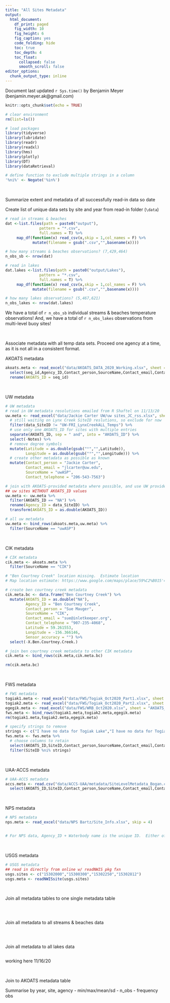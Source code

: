```yaml
---
title: "All Sites Metadata"
output:
  html_document: 
    df_print: paged
    fig_width: 10
    fig_height: 6
    fig_caption: yes
    code_folding: hide
    toc: true
    toc_depth: 4
    toc_float:
      collapsed: false
      smooth_scroll: false
editor_options: 
  chunk_output_type: inline
---
```


Document last updated `r Sys.time()` by Benjamin Meyer (benjamin.meyer.ak@gmail.com)

```r
knitr::opts_chunk$set(echo = TRUE)

# clear environment
rm(list=ls())

# load packages
library(tidyverse)
library(lubridate)
library(readr)
library(readxl)
library(hms)
library(plotly)
library(DT)
library(dataRetrieval)

# define function to exclude multiple strings in a column
'%ni%' <- Negate('%in%')
```

<br>

Summarize extent and metadata of all successfully read-in data so date

Create list of unique data sets by site and year from read-in folder (`\data`)
```r

# read in streams & beaches
dat <-list.files(path = paste0("output"),
               pattern = "*.csv", 
               full.names = T) %>%
     map_df(function(x) read_csv(x,skip = 1,col_names = F) %>% 
            mutate(filename = gsub(".csv","",basename(x))))

# how many streams & beaches observations? (7,429,464)
n_obs_sb <- nrow(dat)

# read in lakes
dat.lakes <-list.files(path = paste0("output/Lakes"),
               pattern = "*.csv", 
               full.names = T) %>%
     map_df(function(x) read_csv(x,skip = 1,col_names = F) %>% 
            mutate(filename = gsub(".csv","",basename(x))))

# how many lakes observations? (5,467,621)
n_obs_lakes <- nrow(dat.lakes)

```


We have a total of `r n_obs_sb` individual streams & beaches temperature observations!  And, we have a total of `r n_obs_lakes` observations from multi-level buoy sites!

<br>

Associate metadata with all temp data sets.  Proceed one agency at a time, as it is not all in a consistent format.

AKOATS metadata
```r
akoats.meta <- read_excel("data/AKOATS_DATA_2020_Working.xlsx", sheet = "AKOATS_COMPLETE") %>%
  select(seq_id,Agency_ID,Contact_person,SourceName,Contact_email,Contact_telephone,Latitude,Longitude,Sensor_accuracy) %>%
  rename(AKOATS_ID = seq_id)
```

<br>

UW metadata
```r
# UW metadata
# read in UW metadata resolutions emailed from R Shaftel on 11/13/20
uw.meta <- read_excel("data/Jackie Carter UW/uw sites_JC_rss.xlsx", sheet = "Sheet1") %>%
  # still waiting on Lynx Creek SiteID reslutions, so exclude for now
  filter(data_SiteID != "UW-FRI_LynxCreekALL_Temps") %>%
  # use only one AKOATS_ID for sites with multiple entries
  separate(AKOATS_ID, sep = " and", into = "AKOATS_ID") %>%
  select(-Notes) %>%
  # remove degree symbols
  mutate(Latitude = as.double(gsub("°","",Latitude)),
         Longitude = as.double(gsub("°","",Longitude))) %>%
  # create other metadata as possible as known
  mutate(Contact_person = "Jackie Carter",
         Contact_email = "jlcarter@uw.edu",
         SourceName = "uwASP",
         Contact_telephone = "206-543-7563")

# join with AKOATS-provided metadata where possible, and use UW provided metadata where not
## uw sites WITHOUT AKOATS_ID values
uw.meta <- uw.meta %>%
  filter(AKOATS_ID == "NA") %>%
  rename(Agency_ID = data_SiteID) %>%
  transform(AKOATS_ID = as.double(AKOATS_ID))

# all uw metadata
uw.meta <- bind_rows(akoats.meta,uw.meta) %>%
  filter(SourceName == "uwASP")

```

<br>

CIK metadata
```r

# CIK metadata
cik.meta <- akoats.meta %>%
  filter(SourceName == "CIK")

# "Ben Courtney Creek" location missing.  Estimate location
# Map location estimate: https://www.google.com/maps/place/59%C2%B015'41.6%22N+156%C2%B021'58.1%22W/@59.261553,-156.3666945,91m/data=!3m2!1e3!4b1!4m14!1m7!3m6!1s0x56dd504b3ddfbc73:0x47793ea8790ba3fc!2sBen+Courtny+Creek!3b1!8m2!3d59.3281016!4d-156.3461239!3m5!1s0x0:0x0!7e2!8m2!3d59.2615526!4d-156.3661459

# create ben courtney creek metadata
cik.meta.bc <- data.frame("Ben Courtney Creek") %>%
  mutate(AKOATS_ID = as.double("NA"),
         Agency_ID = "Ben Courtney Creek",
         Contact_person = "Sue Mauger",
         SourceName = "CIK",
         Contact_email = "sue@inletkeeper.org",
         Contact_telephone = "907-235-4068",
         Latitude = 59.261553,
         Longitude = -156.366146,
         Sensor_accuracy = "") %>%
  select(-X.Ben.Courtney.Creek.)

# join ben courtney creek metadata to other CIK metadata
cik.meta <- bind_rows(cik.meta,cik.meta.bc)

rm(cik.meta.bc)
```

<br>

FWS metadata
```r
# FWS metadata
togiak1.meta <- read_excel("data/FWS/Togiak_Oct2020_Part1.xlsx", sheet = "AKOATS_metadata")
togiak2.meta <- read_excel("data/FWS/Togiak_Oct2020_Part2.xlsx", sheet = "AKOATS_metadata")
egegik.meta <- read_excel("data/FWS/WRB_Oct2020.xlsx", sheet = "AKOATS_metadata")
fws.meta <- bind_rows(togiak1.meta,togiak2.meta,egegik.meta)
rm(togiak1.meta,togiak2.meta,egegik.meta)

# specify strings to remove
strings <- c("I have no data for Togiak Lake","I have no data for Togiak lake","New Sites:")
fws.meta <- fws.meta %>% 
  # choose columns to retain
  select(AKOATS_ID,SiteID,Contact_person,SourceName,Contact_email,Contact_telephone,Latitude,Longitude,Sensor_accuracy) %>%
  filter(SiteID %ni% strings)

```

<br>

UAA-ACCS metadata
```r
# UAA-ACCS metadata
accs.meta <- read.csv("data/ACCS-UAA/metadata/SiteLevelMetadata_Bogan.csv") %>%
  select(AKOATS_ID,SiteID,Contact_person,SourceName,Contact_email,Contact_telephone,Latitude,Longitude,Sensor_accuracy) 

```

<br>

NPS metadata
```r
# NPS metadata
nps.meta <- read_excel("data/NPS Bartz/Site_Info.xlsx", skip = 4)


# For NPS data, Agency_ID + Waterbody name is the unique ID.  Either of them alone do not provide a unique ID
```

<br>

USGS metadata
```r
# USGS metadata
## read in directly from online w/ readNWIS pkg fxn
usgs.sites <- c("15302000","15300300","15302250","15302812")
usgs.meta <- readNWISsite(usgs.sites)

```

<br>

Join all metadata tables to one single metadata table
```r

```

<br>

Join all metadata to all streams & beaches data
```r

```

<br>

Join all metadata to all lakes data
```r

```





working here 11/16/20


<br>

Join to AKOATS metadata table

Summarise by year, site, agency
- min/max/mean/sd
- n_obs
- frequency obs

